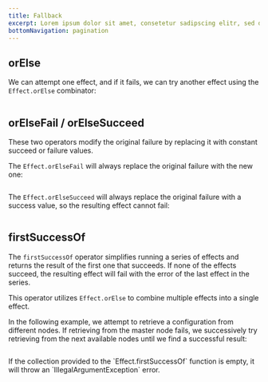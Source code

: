 ```yaml
---
title: Fallback
excerpt: Lorem ipsum dolor sit amet, consetetur sadipscing elitr, sed diam nonumy eirmod tempor invidunt ut labore.
bottomNavigation: pagination
---
```


## orElse

We can attempt one effect, and if it fails, we can try another effect using the `Effect.orElse` combinator:

```ts file=<rootDir>/src/guide/error-management/fallback/orElse.ts

```

## orElseFail / orElseSucceed

These two operators modify the original failure by replacing it with constant succeed or failure values.

The `Effect.orElseFail` will always replace the original failure with the new one:

```ts /NegativeAgeError | IllegalAgeError/ /string/ file=<rootDir>/src/guide/error-management/fallback/orElseFail-orElseSucceed.ts#L1-L26

```

The `Effect.orElseSucceed` will always replace the original failure with a success value, so the resulting effect cannot fail:

```ts / never/ file=<rootDir>/src/guide/error-management/fallback/orElseFail-orElseSucceed.ts#L28-

```

## firstSuccessOf

The `firstSuccessOf` operator simplifies running a series of effects and returns the result of the first one that succeeds. If none of the effects succeed, the resulting effect will fail with the error of the last effect in the series.

This operator utilizes `Effect.orElse` to combine multiple effects into a single effect.

In the following example, we attempt to retrieve a configuration from different nodes. If retrieving from the master node fails, we successively try retrieving from the next available nodes until we find a successful result:

```ts file=<rootDir>/src/guide/error-management/fallback/firstSuccessOf.ts

```

<Warning>
  If the collection provided to the `Effect.firstSuccessOf` function is empty,
  it will throw an `IllegalArgumentException` error.
</Warning>
